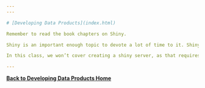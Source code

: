 ```yaml
---
---

# [Developing Data Products](index.html)

Remember to read the book chapters on Shiny.

Shiny is an important enough topic to devote a lot of time to it. Shiny is another product by RStudio and it is described by RStudio as “A web application framework for R”. They further add “Turn your analyses into interactive web applications No HTML, CSS, or JavaScript knowledge required”. This is mostly true, though a little HTML at least would be useful for understanding some of the concepts. Here’s a useful site for learning html basics. We’ll proceed as if your html knowledge is very basic and no more advanced than understanding heading levels for fonts. It is important to distinguish between a Shiny applications (app) and a Shiny server. A Shiny server is required to host a shiny app for the world. Otherwise, only those who have shiny installed and have access to your code could run your web page (really defeating the purpose of making a web page in the first place).

In this class, we won’t cover creating a shiny server, as that requires understanding a little Linux server administration. Instead, we’ll run our apps locally and use RStudio’s service for hosting shiny apps (their servers) on a platform called shinyapps.io. In other words, RStudio does the server work for you so that all you need to worry about is building your app. Shinyapps.io is free up to a point in that you can only run 5 apps for a certain amount of time per month. This will be fine for our purposes, but if you’re really going to get into making Shiny apps, you’ll have to spring for a paid plan or run your own server.

---
```


[**Back to Developing Data Products Home**](index.html)
